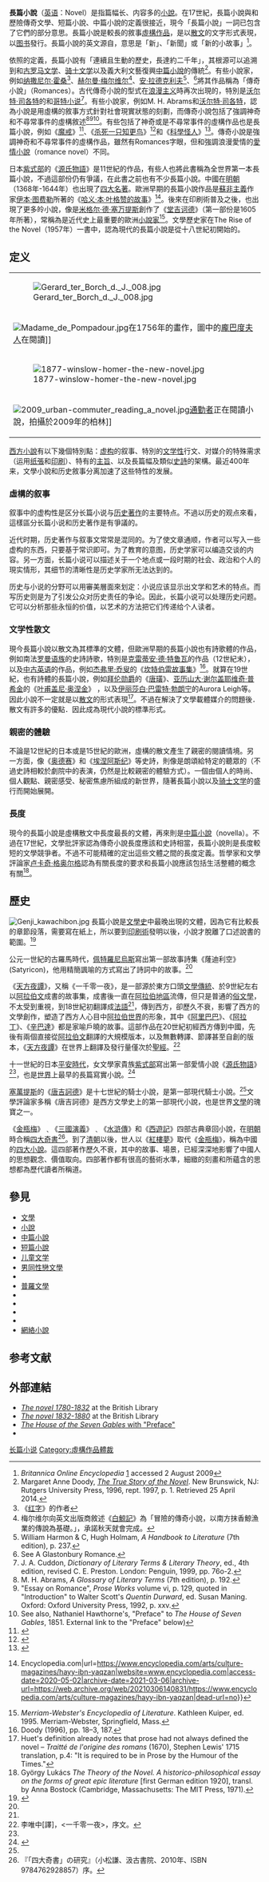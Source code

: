 {{Expand language|1=en|time=2021-05-11T09:12:52+00:00}}
'''長篇小說'''（[[英语|英语]]：Novel）是指篇幅长、内容多的[[小說|小說]]。在17世紀，長篇小說與和歷險傳奇文學、短篇小說、中篇小說的定義很接近，現今「長篇小說」一詞已包含了它們的部分意思。長篇小說是較長的敘事[[虛構作品|虛構作品]]，是以[[散文|散文]]的文字形式表現，以[[图书|图书]]發行。長篇小說的英文源自{{Lang-it|novella}}，意思是「新」、「新聞」或「新的小故事」<ref>''Britannica Online Encyclopedia'' [http://www.britannica.com/eb/article-9110453/novel] {{Wayback|url=http://www.britannica.com/eb/article-9110453/novel |date=20080725181426 }} accessed 2 August 2009</ref>。

依照{{le|Margaret Doody|Margaret Doody}}的定義，長篇小說有「連續且生動的歷史，長達約二千年」，其根源可以追溯到{{le|古希臘小說|Ancient Greek novel|古希臘}}和[[古罗马文学|古罗马文学]]、[[骑士文学|骑士文学]]以及義大利文藝復興[[中篇小說|中篇小說]]的傳統<ref name="The True Story of the Novel">Margaret Anne Doody, [https://archive.org/details/truestoryofnovel0000dood/page/1 ''The True Story of the Novel'']. New Brunswick, NJ: Rutgers University Press, 1996, rept. 1997, p. 1. Retrieved 25 April 2014.</ref>。有些小說家，例如[[纳撒尼尔·霍桑|纳撒尼尔·霍桑]]<ref>《[[红字|红字]]》的作者</ref>、[[赫尔曼·梅尔维尔|赫尔曼·梅尔维尔]]<ref>梅尔维尔向英文出版商敘述《[[白鯨記|白鯨記]]》為「冒險的傳奇小說，以南方抹香鯨漁業的傳說為基礎。」，承諾秋天就會完成。{{harvp|Horth|1993|p=163}}</ref>、[[安·拉德克利夫|安·拉德克利夫]]<ref>William Harmon & C, Hugh Holmam, ''A Handbook to Literature'' (7th edition), p. 237.</ref>、{{le|約翰·考珀·波伊斯|John Cowper Powys}}<ref>See A Glastonbury Romance.</ref>將其作品稱為「傳奇小說」（Romances）。古代傳奇小說的型式在[[浪漫主义|浪漫主义]]時再次出現的，特別是[[沃尔特·司各特|沃尔特·司各特]]的{{le|歷史傳奇小說|historical romance}}和[[哥特小说|哥特小说]]<ref>J. A. Cuddon, ''Dictionary of Literary Terms & Literary Theory'', ed., 4th edition, revised C. E. Preston. London: Penguin, 1999, pp. 76o-2.</ref>。有些小說家，例如M. H. Abrams和[[沃尔特·司各特|沃尔特·司各特]]，認為小說是用虛構的敘事方式針對社會現實狀態的刻劃，而傳奇小說包括了強調神奇和不尋常事件的虛構敘述<ref>M. H. Abrams, ''A Glossary of Literary Terms'' (7th edition), p. 192.</ref><ref>"Essay on Romance", ''Prose Works'' volume vi, p. 129, quoted in "Introduction" to Walter Scott's ''Quentin Durward'', ed. Susan Maning. Oxford: Oxford University Press, 1992, p. xxv.</ref><ref>See also, Nathaniel Hawthorne's, "Preface" to ''The House of Seven Gables'', 1851. External link to the "Preface" below)</ref>。有些包括了神奇或是不尋常事件的虛構作品也是長篇小說，例如《[[魔戒|魔戒]]》<ref>{{cite web|url=https://entertainment.time.com/2005/10/16/all-time-100-novels/slide/the-lord-of-the-rings-1954-by-j-r-r-tolkien/|title=All-TIME 100 Novels|website=TIME|access-date=2021-07-16|archive-date=2021-06-29|archive-url=https://web.archive.org/web/20210629054930/https://entertainment.time.com/2005/10/16/all-time-100-novels/slide/the-lord-of-the-rings-1954-by-j-r-r-tolkien/|dead-url=no}}</ref>、《[[杀死一只知更鸟|杀死一只知更鸟]]》<ref>{{cite web|url=https://www.telegraph.co.uk/news/2138827/To-Kill-a-Mockingbird-voted-Greatest-Novel-Of-All-Time.html|title=To Kill a Mockingbird voted greatest novel of all time|website=The Telegraph|access-date=2021-07-16|archive-date=2021-06-30|archive-url=https://web.archive.org/web/20210630135309/https://www.telegraph.co.uk/news/2138827/To-Kill-a-Mockingbird-voted-Greatest-Novel-Of-All-Time.html|dead-url=no}}</ref>和《[[科學怪人|科學怪人]]》<ref>{{cite web|url=https://www.theguardian.com/books/2013/nov/11/100-best-novels-frankenstein-mary-shelley|title=The 100 best novels: No 8 – Frankenstein by Mary Shelley (1818)|website=The Guardian|access-date=2021-07-16|archive-date=2021-06-04|archive-url=https://web.archive.org/web/20210604183130/https://www.theguardian.com/books/2013/nov/11/100-best-novels-frankenstein-mary-shelley|dead-url=no}}</ref>。傳奇小說是強調神奇和不尋常事件的虛構作品，雖然有Romances字眼，但和強調浪漫愛情的[[愛情小說|愛情小說]]（romance novel）不同。

日本[[紫式部|紫式部]]的《[[源氏物語|源氏物語]]》是11世紀的作品，有些人也將此書稱為全世界第一本長篇小說，不過這部份仍有爭議，在此書之前也有不少長篇小說。中國在[[明朝|明朝]]（1368年-1644年）也出現了[[四大名著|四大名著]]。歐洲早期的長篇小說作品是[[蘇非主義|蘇非主義]]作家[[伊本·图费勒|伊本·图费勒]]所著的《[[哈义·本·叶格赞的故事|哈义·本·叶格赞的故事]]》<ref>{{Cite web|title=Hayy ibn Yaqzan {{!}} Encyclopedia.com|url=https://www.encyclopedia.com/arts/culture-magazines/hayy-ibn-yaqzan|website=www.encyclopedia.com|access-date=2020-05-02|archive-date=2021-03-06|archive-url=https://web.archive.org/web/20210306140831/https://www.encyclopedia.com/arts/culture-magazines/hayy-ibn-yaqzan|dead-url=no}}</ref>。後來在印刷術普及之後，也出現了更多皊小說，像是[[米格尔·德·塞万提斯|米格尔·德·塞万提斯]]創作了《[[堂吉诃德|堂吉诃德]]》（第一部份是1605年所著），常稱為是近代史上最重要的歐洲[[小說家|小說家]]<ref name="Merriam-Webster 1995">''Merriam-Webster's Encyclopedia of Literature''.  Kathleen Kuiper, ed. 1995. Merriam-Webster, Springfield, Mass.</ref>。文學歷史家{{le|伊恩·瓦特|Ian Watt}}在The Rise of the Novel（1957年）一書中，認為現代的長篇小說是從十八世紀初開始的。

== 定义 ==
{| style="float:right;"
|-
|[[File:Gerard_ter_Borch_d._J._008.jpg|thumb]]
|-
|[[File:Madame_de_Pompadour.jpg|thumb]]在1756年的畫作，圖中的[[龐巴度夫人|龐巴度夫人]]在閱讀]]
|-
|[[File:1877-winslow-homer-the-new-novel.jpg|thumb]]
|-
|[[File:2009_urban-commuter_reading_a_novel.jpg|thumb]][[通勤|通勤者]]正在閱讀小說，拍攝於2009年的柏林]]
|}
[[西方小說|西方小說]]有以下幾個特別點：[[虚构|虚构]]的叙事、特別的[[文学性|文学性]]行文、对媒介的特殊需求（运用[[紙|纸張]]和[[印刷|印刷]]）、特有的[[主旨|主旨]]、以及長篇幅及類似[[史詩|史詩]]的架構。最近400年来，文學小說和历史敘事分离加速了这些特性的发展。

===虛構的叙事 ===
叙事中的虚构性是区分长篇小说与[[歷史學|历史著作]]的主要特点。不過以历史的观点來看，這樣區分长篇小说和历史著作是有爭議的。

近代时期，历史著作与叙事文常常是混同的。为了使文章通顺，作者可以写入一些虚构的东西，只要基于常识即可。为了教育的意图，历史学家可以编造交谈的内容。另一方面，长篇小说可以描述关于一个地点或一段时期的社会、政治和个人的現实情形，其细节的清晰性是历史学家所无法达到的。

历史与小说的分野可以用審美層面來划定：小说应该显示出文学和艺术的特点。而写历史则是为了引发公众对历史责任的争论。因此，长篇小说可以处理历史问题。它可以分析那些永恒的价值，以艺术的方法把它们传递给个人读者。

=== 文学性散文 ===
現今長篇小說以散文為其標準的文體，但歐洲早期的長篇小說也有詩歌體的作品，例如南法[[罗曼语族|罗曼语族]]的史詩詩歌，特別是[[克雷蒂安·德·特鲁瓦|克雷蒂安·德·特鲁瓦]]的作品（12世紀末），以及[[中古英语|中古英语]]的作品，例如[[杰弗里·乔叟|杰弗里·乔叟]]的《[[坎特伯雷故事集|坎特伯雷故事集]]》<ref>Doody (1996), pp. 18–3, 187.</ref>。就算在19世紀，也有詩體的長篇小說，例如[[拜伦勋爵|拜伦勋爵]]的《[[唐璜_(拜倫)|唐璜]]》、[[亚历山大·谢尔盖耶维奇·普希金|亚历山大·谢尔盖耶维奇·普希金]]的《[[叶甫盖尼·奥涅金|叶甫盖尼·奥涅金]]》 ，以及[[伊丽莎白·巴雷特·勃朗宁|伊丽莎白·巴雷特·勃朗宁]]的Aurora Leigh等。因此小說不一定就是以[[散文|散文]]的形式表現<ref>Huet's definition already notes that prose had not always defined the novel – ''Traitté de l'origine des romans'' (1670), Stephen Lewis' 1715 translation, p.4: "It is required to be in Prose by the Humour of the Times."</ref>。不過在解決了文學載體媒介的問題後．散文有許多的優點．因此成為現代小說的標準形式。

=== 親密的體驗 ===
不論是12世紀的日本或是15世紀的歐洲，虛構的散文產生了親密的閱讀情境。另一方面，像《[[奥德赛|奥德赛]]》和《[[埃涅阿斯纪|埃涅阿斯纪]]》等史詩，則像是朗頌給特定的聽眾的（不過史詩相較於劇院中的表演，仍然是比較親密的體驗方式）。一個由個人的時尚、個人觀點、親密感受、秘密焦慮所組成的新世界，隨著長篇小說以及[[骑士文学|骑士文学]]的盛行而開始展開。

=== 長度 ===
現今的長篇小說是虛構散文中長度最長的文體，再來則是[[中篇小說|中篇小說]]（novella）。不過在17世紀，文學批評家認為傳奇小說長度應該和史詩相當，長篇小說則是長度較短的文學競爭者。不過不可能精確的定出這些文體之間的長度定義。哲學家和文學評論家[[卢卡奇·格奥尔格|卢卡奇·格奥尔格]]認為有關長度的要求和長篇小說應該包括生活整體的概念有關<ref>György Lukács ''The Theory of the Novel. A historico-philosophical essay on the forms of great epic literature'' [first German edition 1920], transl. by Anna Bostock (Cambridge, Massachusetts: The MIT Press, 1971).</ref>。

== 歷史 ==
[[File:Genji_kawachibon.jpg|thumb]]
長篇小說是[[文學史|文學史]]中最晚出現的文體，因為它有比較長的章節段落，需要寫在紙上，所以要到[[印刷術|印刷術]]發明以後，小說才脫離了口述說書的範圍。<ref name=154inv>{{cite book |author = 特奧．戈麥斯 |title = 改變世界的154個大發現 |publisher = 和平圖書有限公司 |series = 彩圖百科 |year = 2011 |isbn = 978-986-228-231-1 |pages=86-87}}</ref>

公元一世紀的古羅馬時代，[[蓋厄斯·佩特羅尼烏斯·阿爾比特|佩特羅尼烏斯]]寫出第一部故事詩集《蕯迪利空》(Satyricon)，他用精簡諷喻的方式寫出了詩詞中的故事。<ref name=154inv />

《[[天方夜譚|天方夜譚]]》，又稱《一千零一夜》，是一部源於東方口頭[[文學|文學]][[傳統|傳統]]、於9世紀左右以[[阿拉伯文|阿拉伯文]]成書的故事集，成書後一直在[[阿拉伯地區|阿拉伯地區]]流傳，但只是普通的[[俗文學|俗文學]]，不太受到重視，到18世紀初翻譯成[[法語|法語]]<ref name=154inv />，傳到西方，卻歷久不衰，影響了西方的文學創作，塑造了西方人心目中[[阿拉伯世界|阿拉伯世界]]的形象，其中《[[阿里巴巴|阿里巴巴]]》、《[[阿拉丁|阿拉丁]]》、《[[辛巴達|辛巴達]]》都是家喻戶曉的故事。這部作品在20世紀初經西方傳到中國，先後有兩個直接從[[阿拉伯文|阿拉伯文]]翻譯的大規模版本，以及無數轉譯、節譯甚至自創的版本，《[[天方夜譚|天方夜譚]]》在世界上翻譯及發行量僅次於[[聖經|聖經]]。<ref>李唯中[譯]，<一千零一夜>，序文。</ref>

十一世紀的日本[[平安時代|平安時代]]，女文學家貴族[[紫式部|紫式部]]寫出第一部愛情小說《[[源氏物語|源氏物語]]》<ref name=154inv />，也是[[世界|世界]]上最早的長篇寫實小說。<ref name="培">{{cite book | language = zh-tw | author =于震  | coauthors =  | title = 你必須知道的450個世界文化常識 | url =  | date = 2010年3月4日 | location =  | publisher = 培育出版社 | id =  | isbn = 9789866439230 | pages = 23 }}</ref>

[[塞萬提斯|塞萬提斯]]的《[[唐吉訶德|唐吉訶德]]》是十七世紀的騎士小說，是第一部現代騎士小說。<ref name=154inv />文學評論家多稱《唐吉訶德》是西方文學史上的第一部現代小說，也是世界[[文學|文學]]的瑰寶之一。

《[[金瓶梅|金瓶梅]]》﹑《[[三國演義|三國演義]]》﹑《[[水滸傳|水滸傳]]》和《[[西遊記|西遊記]]》四部古典章回小說，在[[明朝|明朝]]時合稱[[四大奇書|四大奇書]]<ref>『「四大奇書」の研究』（小松謙、汲古書院、2010年、ISBN 9784762928857）序。</ref>。到了[[清朝|清朝]]以後，世人以《[[紅樓夢|紅樓夢]]》取代《[[金瓶梅|金瓶梅]]》，稱為中國的[[四大小說|四大小說]]。這四部著作歷久不衰，其中的故事、場景，已經深深地影響了中國人的思想觀念、價值取向。四部著作都有很高的藝術水準，細緻的刻畫和所蘊含的思想都為歷代讀者所稱道。

== 參見 ==
* [[文學|文學]]
* [[小說|小說]]
* [[中篇小說|中篇小說]]
* [[短篇小說|短篇小說]]
* [[儿童文学|儿童文学]]
* [[男同性戀文學|男同性戀文學]]
* {{le|航海虛構作品|Nautical fiction}}
* [[普羅文學|普羅文學]]
* {{le|心理小說|Psychological novel}}
* {{le|文學中的社會學|Sociology of literature}}
* {{le|社會小說|Social novel}}
* {{le|戰爭小說|War novel}}
* [[網絡小說|網絡小說]]

== 参考文献 ==
{{Reflist|30em}}
==外部連結==
* [http://www.bl.uk/romantics-and-victorians/themes/the-novel-1780-to-1832 ''The novel 1780-1832''] at the British Library
* [http://www.bl.uk/romantics-and-victorians/themes/the-novel-1832-to-1880 ''The novel 1832-1880''] at the British Library
* [https://archive.org/details/houseofsevengabl00hawt/page/n9/mode/2up ''The House of the Seven Gables'' with "Preface"]
*{{cite news |title=The 100 greatest novels of all time |url=https://www.telegraph.co.uk/books/what-to-read/100-greatest-novels-time/ |access-date=4 March 2021 |publisher=The Telegraph |date=2 March 2021}}

{{敘事學}}
{{Books}}
[[Category:长篇小说|]]
[[Category:虛構作品體裁|Category:虛構作品體裁]]